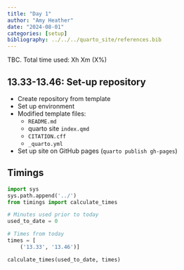 ```yaml
---
title: "Day 1"
author: "Amy Heather"
date: "2024-08-01"
categories: [setup]
bibliography: ../../../quarto_site/references.bib
---
```


::: {.callout-note}

TBC. Total time used: Xh Xm (X%)

:::

## 13.33-13.46: Set-up repository

* Create repository from template
* Set up environment
* Modified template files:
    * `README.md`
    * quarto site `index.qmd`
    * `CITATION.cff`
    * `_quarto.yml`
* Set up site on GitHub pages (`quarto publish gh-pages`)

## Timings

```python
import sys
sys.path.append('../')
from timings import calculate_times

# Minutes used prior to today
used_to_date = 0

# Times from today
times = [
    ('13.33', '13.46')]

calculate_times(used_to_date, times)
```